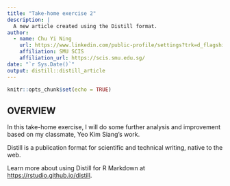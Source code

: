 ```yaml
---
title: "Take-home exercise 2"
description: |
  A new article created using the Distill format.
author:
  - name: Chu Yi Ning 
    url: https://www.linkedin.com/public-profile/settings?trk=d_flagship3_profile_self_view_public_profile
    affiliation: SMU SCIS
    affiliation_url: https://scis.smu.edu.sg/
date: "`r Sys.Date()`"
output: distill::distill_article
---
```


```r
knitr::opts_chunk$set(echo = TRUE)
```


## OVERVIEW

In this take-home exercise, I will do some further analysis and improvement based on my classmate, Yeo Kim Siang's work.




Distill is a publication format for scientific and technical writing, native to the web. 

Learn more about using Distill for R Markdown at <https://rstudio.github.io/distill>.





